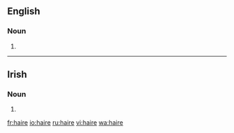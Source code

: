{{also|häire|Häire}}
==English==

===Noun===
{{en-noun}}

# {{obsolete spelling of|hair|lang=en}}

----

==Irish==

===Noun===
{{head|ga|mutated noun}}

# {{h-prothesis of|aire|lang=ga}}

[[fr:haire]]
[[io:haire]]
[[ru:haire]]
[[vi:haire]]
[[wa:haire]]